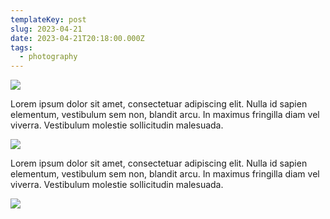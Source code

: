 ```yaml
---
templateKey: post
slug: 2023-04-21
date: 2023-04-21T20:18:00.000Z
tags:
  - photography
---
```

![](../../static/assets/20230421-IMG_5396.jpg)

Lorem ipsum dolor sit amet, consectetuar adipiscing elit. Nulla id sapien elementum, vestibulum sem non, blandit arcu. In maximus fringilla diam vel viverra. Vestibulum molestie sollicitudin malesuada.

![](../../static/assets/20230421-IMG_5442.jpg)

Lorem ipsum dolor sit amet, consectetuar adipiscing elit. Nulla id sapien elementum, vestibulum sem non, blandit arcu. In maximus fringilla diam vel viverra. Vestibulum molestie sollicitudin malesuada.

![](../../static/assets/20230421-IMG_5482.jpg)